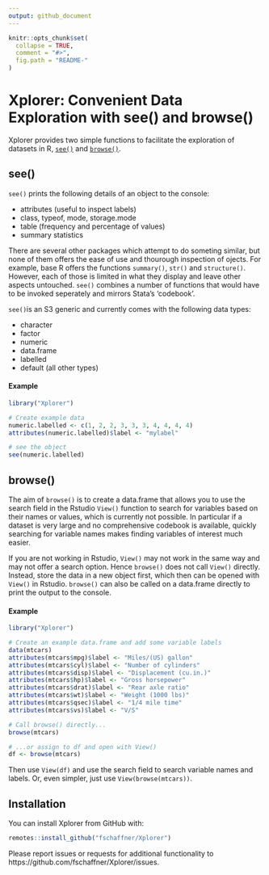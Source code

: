 ```yaml
---
output: github_document
---
```


<!-- README.md is generated from README.Rmd. Please edit that file -->

```r
knitr::opts_chunk$set(
  collapse = TRUE,
  comment = "#>",
  fig.path = "README-"
)
```

# Xplorer: Convenient Data Exploration with see() and browse()

Xplorer provides two simple functions to facilitate the exploration of datasets in R, [`see()`](#see) and [`browse()`](#browse).

## see() {#see}

`see()` prints the following details of an object to the console:

- attributes (useful to inspect labels)
- class, typeof, mode, storage.mode
- table (frequency and percentage of values)
- summary statistics

There are several other packages which attempt to do someting similar, but none of them offers the ease of use and thourough inspection of ojects. For example, base R offers the functions `summary()`, `str()` and `structure()`. However, each of those is limited in what they display and leave other aspects untouched. `see()` combines a number of functions that would have to be invoked seperately and mirrors Stata's 'codebook'. 

`see()`is an S3 generic and currently comes with the following data types:

* character
* factor
* numeric
* data.frame
* labelled
* default (all other types)

#### Example

```r
library("Xplorer")

# Create example data
numeric.labelled <- c(1, 2, 2, 3, 3, 3, 4, 4, 4, 4)
attributes(numeric.labelled)$label <- "mylabel"

# see the object
see(numeric.labelled)
```


## browse() {#browse}

The aim of `browse()` is to create a data.frame that allows you to use the search field in the Rstudio `View()` function to search for variables based on their names or values, which is currently not possible. In particular if a dataset is very large and no comprehensive codebook is available, quickly searching for variable names makes finding variables of interest much easier. 

If you are not working in Rstudio, `View()` may not work in the same way and may not offer a search option. Hence `browse()` does not call `View()` directly. Instead, store the data in a new object first, which then can be opened with `View()` in Rstudio. `browse()` can also be called on a data.frame directly to print the output to the console.

#### Example

```r
library("Xplorer")

# Create an example data.frame and add some variable labels
data(mtcars)
attributes(mtcars$mpg)$label <- "Miles/(US) gallon"
attributes(mtcars$cyl)$label <- "Number of cylinders"
attributes(mtcars$disp)$label <- "Displacement (cu.in.)"
attributes(mtcars$hp)$label <- "Gross horsepower"
attributes(mtcars$drat)$label <- "Rear axle ratio"
attributes(mtcars$wt)$label <- "Weight (1000 lbs)"
attributes(mtcars$qsec)$label <- "1/4 mile time"
attributes(mtcars$vs)$label <- "V/S"

# Call browse() directly...
browse(mtcars)

# ...or assign to df and open with View()
df <- browse(mtcars)
```
Then use `View(df)` and use the search field to search variable names and labels. Or, even simpler, just use `View(browse(mtcars))`.

## Installation

You can install Xplorer from GitHub with:
```r
remotes::install_github("fschaffner/Xplorer")
```

Please report issues or requests for additional functionality to https://github.com/fschaffner/Xplorer/issues.
